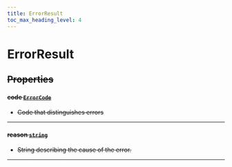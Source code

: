 ```yaml
---
title: ErrorResult
toc_max_heading_level: 4
---
```


# ErrorResult <s generated />

## Properties <s generated />

#### code [`ErrorCode`](../enums/error-code) <s generated />

- Code that distinguishes errors

<hr class="solid" /> <s generated />

#### reason [`string`]( https://developer.mozilla.org/en-US/docs/Web/JavaScript/Reference/Global_Objects/String) <s generated />

- String describing the cause of the error.

<hr class="solid" /> <s generated />
